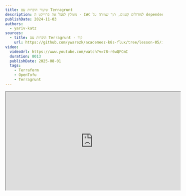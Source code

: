 ```yaml
---
title: שיעור היכרות עם Terragrunt
description: מומלץ לפצל את פרוייקט ה - IAC למודולים קטנים, תוך שמירה על dependency management ומניעת DRY violations. בשיעור זה נלמד כיצד להשיג את כל זה באמצעות Terragrunt.
publishDate: 2024-11-03
authors:
  - yariv-katz
sources:
  - title: היכרות עם Terragrunt - קוד
    url: https://github.com/ywarezk/academeez-k8s-flux/tree/lesson-05/iac
video:
  videoUrl: https://www.youtube.com/watch?v=78-r6wQFCmI
  duration: 8013
  publishDate: 2025-08-01
  tags:    
    - Terraform
    - OpenTofu
    - Terragrunt
---
```



<div class="not-content flex">
  <iframe
    class="mx-auto"
    width="560"
    height="315"
    src="https://www.youtube.com/embed/CBgJ5iTXLFY?si=5616DzHU9n45AWf8"
    title="Introduction to Terragrunt - video"
    allow="accelerometer; clipboard-write; encrypted-media; gyroscope; picture-in-picture; web-share"
    allowFullScreen
    loading="lazy"
    referrerPolicy="strict-origin-when-cross-origin"
    aria-label="Introduction to Terragrunt - video"
    aria-describedby="iframe-video-description"
  />
</div>
<span id="iframe-video-description" class="sr-only">
This video provides a comprehensive introduction to Terragrunt, explaining its purpose, how to use it for managing infrastructure as code with Terraform/OpenTofu, and best practices for organizing and maintaining infrastructure projects with practical examples.
</span>

בשיעור קודם קיבלנו היכרות עם פרוייקט ה - infrastructure as code שלנו, יצרנו פרוייקט GCP, VPC, GKE, והפעלנו את FluxCD בקלאסטר שלנו באמצעות OpenTofu.  
במהלך קורס זה אנחנו מתמקדים על best practices, זהו למה כל המשאבים בענן שלנו צריכים להיות נוצרים באמצעות IAC (במקרה שלנו Terraform/OpenTofu), עלינו להתרגל להשתמש ב IAC ליצירת המשאבים בענן שלנו, ותיקיית הקורס מתמקדת לא רק להיות קוד המקור של השיעורים שלנו אלא גם ערכת הכלים שאתה יכול לבסס עליה את הפרוייקטים האמיתיים שלך.  
כאשר עובדים על פרוייקטים אמיתיים יש לנו לעיתים קרובות יותר מסביבות אחת, ויותר מקלסטר אחד, ואנחנו צריכים לנהל אותם בדרך שתהיה קלה לתחזוקה ולהתרחבות.  
אותן הסביבות ישתנו במשאבים שיש להם, בהגדרות שהם משתמשים בהם, ואנחנו צריכים להתמודד עם ההבדלים האלה בקורס זה.  
יתרה מכך יש לנו צורך לנהל את ההרשאות של הפרוייקטים שלנו, ולהפריד את ההרשאות של הפרוייקטים השונים, הצוותים, הפרוייקטים, ה devops, והמפתחים, כל אחד מהם יצטרך הרשאות מינימליות ליצירת התשתיות שהם צריכים.

כאשר יוצרים תשתיות חשוב ליצור מודולים קטנים ולהשתמש בהם כמה שיותר.
לדוגמא מאחר והרבה מהסביבות יצרו קלאסטר K8S מנוהל (באמצעות GKE) אנחנו יכולים ליצור מודול לכך ולהשתמש בו בכל סביבה שיש לה קלאסטר K8S.
כאשר משתמשים במודול כזה בסביבה, ייווצר עבורו state של terraform, ואנחנו רוצים לשמור את ה state בצורה מאובטחת בתוך bucket.
האם זה אומר שנצטרך להגדיר מחדש את ה backend של כל מודול שנשתמש בו? ואם כן, האם זה אומר שנצטרך להגדיר מחדש את ה backend של כל מודול שנשתמש בו, ולהגדיר מחדש את הספקים של כל מודול שנשתמש בו?
התשובה היא לא, ובשיעור זה נלמד איך להשתמש ב - Terragrunt כדי לנהל את ההתקנות שלנו בצורה נכונה ומאורגנת תוך כדי מניעת DRY violations.

שיעור זה יהווה היכרות ראשונית עם [Terragrunt](https://terragrunt.gruntwork.io/) ונלמד כיצד לארגן את הפרוייקט IAC שלנו באמצעות Terragrunt, נלמד כיצד לפצל את הפרוייקט שלנו למודולים קטנים, נלמד כיצד למנוע DRY violations באמצעות Terragrunt, ונלמד כיצד לנהל את התלותים שלנו באמצעות Terragrunt.

## תוכנית השיעור

זהו שיעור היכרות עם שבו נתחיל לנהל את פרוייקט ה IAC שלנו באמצעות Terragrunt.
נלמד את הנושאים הבאים:
- היכרות עם Terragrunt
- מבנה התיקיות
- יצירת ה - `terragrunt.hcl` בשורש הפרוייקט
- יצירת קונפיגורציות שחוזרות על עצמן
- יצירת common שיכיל תיקיות ופרוייקט
- איחסון ה state ב bucket

## הרגל רע: פרוייקט IAC מונוליטי

יצירת פרוייקט infastructure שמורכב מיחידת state אחת עצומה בגודלה הוא רעיון רע שמומלץ בחום להימנע ממנו.
הנקודה מוסברת בצורה ברורה בהרצאה הבאה: [The following lecutre](https://blog.gruntwork.io/5-lessons-learned-from-writing-over-300-000-lines-of-infrastructure-code-36ba7fadeac1) אבל אני אסכם את הנקודות העיקריות:
- איטיות - ככל שהתשתיות גדלה, פעולות פשוטות כמו `terragrunt plan` יקחו זמן רב
- `plan/output` בלתי אפשרי להבנה - מתקבל תוצאת plan עצומה שקשה להבין, לעקוב אחריה, וקל לפספס דברים חשובים בתוך התוכנית כמו דברים חשובים שימחקו (אם יש לכם מאות שינויים זה יהיה קל לפספס)
- קשה לכתוב טסטים
- קושי בשימוש חוזר בחלקי קוד
- אבטחה - תצטרכו לספק הרשאות כל-יכול למי שמריץ את הקוד
- מקביליות של הרצה של מספר מפתחים היא יותר קשה
- קל לטעות והנזק יהיה יותר משמעותי

מודולים גדולים בקוד התשתיות עושים נזק וקשים לתחזוקה.

במקרה שלנו מהשיעור הקודם יש לנו פרוייקט מונוליטי עם state אחד שנוצר מקובץ `main.tf` אחד.
צריך לשאוף לפצל את הפרוייקט למודולים קטנים עם כמה שיותר בידוד, בידוד על פי סביבות ובידוד על פי סוגי התשתיות שצריך ליצור.

צריך לפצל את המודול הגדול למודולים קטנים, מבודדים ככל האפשר, מחולקים לפי סוגי התשתיות שהם יוצרים, ולנהל את התלותים ביניהם.

## הרגל רע: ניהול מודולים קטנים מבודדים באמצעות Terraform/OpenTofu

במקום פרוייקט IAC אחד גדול עם state אחד, נחלק אותו למודולים קטנים עם state משלהם, אם ננסה לנהל את זה באמצעות Terraform/OpenTofu נתקל בקשיים:
- חזרה על הקונפיגורציות של ה - Providers
- חזרה על הקונפיגורציות של אחסון ה - state בתוך bucket
- משתנים שחוזרים על עצמם
- קושי בניהול התלות בין המודולים השונים
- קושי בהרצת `apply` על מספר מודולים ובסדר הנכון
- קושי בשימוש חוזר בקוד

מומלץ להשתמש ב - Terragrunt כדי לנהל את המודולים הקטנים בצורה נכונה ומאורגנת.

## היכרות עם Terragrunt

Terragrunt יעטוף לנו את ה - Terraform/OpenTofu ויספק לנו כלים נוספים לניהול מודולים רבים.  
כל מודול יכיל קובץ `terragrunt.hcl` שיכול לכלול הגדרות providers שחוזרים על עצמם, לכלול קוד שחוזר על עצמו, לטעון משתנים חוזרים, ובאופן כללי להתמקד בדברים החדשים שהמודול עושה תוך כדי מינימום חזרה על קוד קיי והגדרות שחוזרות שהיינו צריכים לכלול אם היינו עובדים עם Terraform/OpenTofu בלבד.
כל מודול שניצור יכיל state נפרד שיאוחסן ב bucket.
באמצעות Terragrunt נוכל ליצור סביבת פרודקשיין וסביבת נון פרודקשיין, שמורכבים ממודולים שחוזרים על עצמם, עם שימוש ללא שכפול קוד במודולים שחוזרים על עצמם.

### Terragrunt cli

ניתן להתקין את Terragrunt באמצעות הפקודה:

```bash
> brew install terragrunt
```

כפי שהזכרנו Terragrunt הוא מעטפת זעירה סביב terraform, אז כל פקודה שהיינו מריצים באמצעות הפקודה terraform/tofu עכשיו הופכת להיות terragrunt (terragrunt תעביר את הפקודה ל terraform/tofu).
בנוסף terragrunt יוסיף פקודות נוספות שיעזרו לנו בניהול מודולים רבים.
לדוגמא נוכל להריץ `terragrunt run-all apply` כדי להפעיל שינויים בכל המודולים תחת התיקייה שאנחנו נמצאים בה.

### Terragrunt יעזור לנו בניהול פרוייקט שמורכב ממודולים קטנים

באמצעות Terragrunt יהיה קל לנו לנהל פרוייקט IAC שנבנה ממודולים קטנים.
Terragrunt יעזור לנו לנהל את התלותיות בין אותם המודולים, ויעוזר לנו להריץ את אותן המודולים בסדר הנכון תוך כדי התחשבות באותן התלותיות בין המודולים.
באמצעות Terragrunt ניתן להימנע מ - DRY violations, ולנהל את ההגדרות החוזרות במקום אחד. נראה דוגמא לכך במהלך השיעור.

## מבנה התיקיות

מבנה התיקיות משחק תפקיד חשוב בפרוייקט Terragrunt.
אנחנו משתמשים הרבה ב - composition (נקרא לזה כאן inheritance אף על פי שזה יותר דומה ל composition) ב Terragrunt, וההתייחסות להורשה היא על פי מבנה התיקיות.
בדרך כלל נשים את הלוגיקה המשותפת בתיקיית ההורה, והיא יכולה להיות נגישה לתיקיות הילד.
נעבור על מבנה התיקיות של הפרוייקט שלנו:

<div class="not-content">
```mermaid
flowchart TD
    n1["Terragrunt"] --> n2["_env"] & n3["auth"] & n4["common"] & n18["prod"] & n19["non-prod"]
    n2 --> n5["project.hcl"] & n9["folder.hcl"]    
    n3 --> n10["TBD in next lesson"]
		n18 --> n20["TBD in next lesson"]
		n19 --> n21["TBD in next lesson"]
    n4 --> n13["folders"] & n22["project"]
    n13 --> n14["root"] & n17["shared"]
```
</div>

נעבור על התוכנית:
- `_env` - תיקיית ה - `_env` מכילה פונקציות terragrunt ליצירת רכיב כךשהוא.
- `common` - תיקיית ה - `common` מכילה רכיבים שמשותפים לכל הסביבות.
- `prod/non-prod` - תיקיות ה - `prod` וה - `non-prod` מכילות את הסביבות שלנו (נציג את הסביבות בשיעורים הבאים).
- `auth` - תיקיית ה - `auth` מכילה groups, users, service accounts, והרשאות שנשתמש בהן לאימות עם הענן.

## פונקציות, בלוקים, ו - attributes של Terragrunt

אומרים ל Terragrunt איך לעבוד באמצעות קבצי קונפיגורציה שכתובים ב - HCL. לקבצי הקונפיגורציה ניתן להשתמש במספר דברים יחודיים ל - Terragrunt וגם בפונקציות של Terraform/OpenTofu.  
נעבור על מספר דברים ש Terragrunt הוסיף שניתן להשתמש בקבצי הקונפיגורציה, ונסביר על אותם האלמנטים שבהם נשתמש בשיעור זה.

### בלוקים

לקבצי הקונפיגורציה של terragrunt נשתמש בבלוקים הבאים:

- `locals {}` - מאפשר להגדיר משתנים מקומיים שניתן להשתמש בהם בקובץ הקונפיגורציה.
- `generate "someName" {}` - מאפשר ליצור קובץ חדש בזמן הריצה שיכיל קוד חדש. 
- `include "someName" {}` - מאפשר לכלול קובץ קונפיגורציה אחר בקובץ הקונפיגורציה.
- `dependency "someName" {}` - מאפשר להגדיר תלות בין מודולים.
- `terraform {}` - הרצת קוד terraform בקובץ הקונפיגורציה.
- `remote_state {}` - הגדרת אחסון ה state ב bucket.

### attributes ופונקציות

להגדרת terragrunt נשתמש בפונקציות וב attributes הבאים:

- `inputs = {}` - הגדרות variables ואתחולם שמועברים לקוד ה - terraform שמחובר.
- `find_in_parent_folders()` - מחפש קובץ בתיקיות ההורה.
- `path_relative_to_include()` - מחזיר את הנתיב של המודול שהריץ את הקוד יחסית לנתיב של הקובץ שהריץ את הפונקציה.

### פונקציות ב - Terraform/OpenTofu

בקבצי הקונפיגורציה של terragrunt ניתן עדיין להשתמש בפונקציות של terraform/OpenTofu, כאשר נשתמש בפונקציות של terraform/OpenTofu נשתמש בהן באופן רגיל כמו שהיינו עושים בקובץ הקונפיגורציה של terraform/OpenTofu. להלן רשימה של פונקציות שנשתמש בהן בשיעור זה:
- `dirname()` - מחזיר את שם התיקייה של הקובץ.
- `file()` - קורא את תוכן הקובץ.
- `yamldecode()` - ממיר קובץ yaml למשתנה.

## יצירת ה - `terragrunt.hcl` בשורש הפרוייקט

הפרוייקט IAC שלנו נמצא בתיקייה `/iac/gcp/tofu`, ובתיקייה זו ניצור את הקובץ `terragrunt.hcl` שיכיל את ההגדרות המשותפות לכל המודולים.
ניצור את הקובץ `terragrunt.hcl` בתיקיית הפרוייקט ונכניס אליו את ההגדרות הבאות:

```hcl
/**
 * The root terragrunt will contain:
 *    - common provider configurations
 *    - remote state configuration
 *    - impersonation logic
 *
 */
 
locals {
  region_vars = yamldecode(file(find_in_parent_folders("region_vars.yaml")))
  billing_vars = yamldecode(file(find_in_parent_folders("billing_vars.yaml")))
  common_vars = yamldecode(file(find_in_parent_folders("common_vars.yaml")))
  region = local.region_vars.region
  billing_project = local.billing_vars.billing_project
}

# configure common providers
generate "provider" {
	path = "provider.tf"
	if_exists = "overwrite"
	contents = <<EOF
provider "google" {	
	region  = "${local.region}"
	billing_project = "${local.billing_project}"
	user_project_override = true
}
EOF
}
``` 

נשים לב למספר נקודות:
- ישנם משתנים שהולכים לחזור על עצמם במודולים רבים, את אותם המשתנים מאגדים תחת לוגיקה והקשר מסויים, ושמים אותם בקבצים כמו: `common_vars.yaml`, `region_vars.yaml`, `billing_vars.yaml`. ניתן למצוא את חלק מהקבצים האלו, וחלק מוסתרים אז ניתן לראות את הקבצים עם סיומת של `example.yaml` בתיקיית הפרוייקט.
למרות שאותם משתנים מוגדרים בקבצים ניתן לעקוף אותם במידה ויוצרים קובץ עם שם דומה בתיקייה פנימית של המודול.
- אנחנו מגדירים את ה google provider ובנתיים לצורך האימות הוא ישתמש במשתנה שלנו ב gcp. לא צריך להגדיר את ה google provider במודולים הפנימיים שפשוט יכללו את ההגדרות ששמנו פה.

הגדרות הבסיסיות האלה בשורש הפרוייקט יאפשרו לנו להתחיל ליצור את המשאבים הדרושים.
יש לוודא שמתחברים ל gcp על ידי הרצת הפקודה:

```bash
> gcloud auth application-default login
```

## _env - Folder, Project

תיקיית ה - `_env` תכיל קונפיגורציות שחוזרות על עצמן, מאן פונקציות לשימוש חוזר בקוד.
ה - `_env` תשתמש במידה רבה במודולים של הפרוייקט: [terraform-google-modules](https://registry.terraform.io/namespaces/terraform-google-modules).
ניתן גם לקודד את ה input ים שחוזרים על עצמם באותם הקבצים זה יחסוך  את העבודה של להכניס אינפוטים שחוזרים על עצמם.
בתוך התיקייה `/iac/gcp/tofu/_env` ניצור את הקבצים: `folder.hcl`, `project.hcl`.

<Tabs>
  <TabItem value="folder.hcl" label="folder.hcl">
```hcl
/**
 * terragrunt function to create a folder
 */
 
locals {
	org_id = yamldecode(file(find_in_parent_folders("common_vars.yaml"))).org_id
}

terraform {
	source = "tfr:///terraform-google-modules/folders/google?version=5.0.0"
}

inputs = {
	parent = "organizations/${local.org_id}"
}
```
  </TabItem>
  <TabItem value="project.hcl" label="project.hcl">
```hcl
/**
 * terragrunt function to create a project
 */
 
locals {
	org_id = yamldecode(file(find_in_parent_folders("common_vars.yaml"))).org_id
	billing_account = yamldecode(file(find_in_parent_folders("billing_vars.yaml"))).billing_account
}

terraform {
	source = "tfr:///terraform-google-modules/project-factory/google?version=17.1.0"
}

inputs = {
	random_project_id    = true
	org_id = local.org_id
	billing_account = local.billing_account
	budget_amount = 20
}
```
  </TabItem>  
</Tabs>

אחרי שיצרנו את הפונקציות terragrunt שלנו המבוססות על `terraform-google-modules`, נוכל להשתמש בקונפיגורציות הפונקציות האלו כדי ליצור משאבים שנצטרך כדי ליצור את ה state ב bucket.

## Common - Folder, Project

נשתמש במודולים שיצרנו ב - `_env` כדי ליצור את ה - `common` שבו ניצור את ה folder, project.
ניצור מספר קבצים:
- `common/folders/root/terragrunt.hcl` - זה יצור את התיקייה הראשית `academeez-k8s-flux`
- `common/folders/shared/terragrunt.hcl` - תחת התיקייה הראשית ניצור תיקייה שנקראת `shared` למשאבים שמשותפים
- `common/project/terragrunt.hcl` - זה יצור את הפרוייקט `academeez-k8s-flux-common`

<Tabs>
  <TabItem value="common/folder/terragrunt.hcl" label="common/folder/root/terragrunt.hcl">
```hcl
/**
 * Create the root folder, all the resources will be created under this folder
 */

include "root" {
  path   = find_in_parent_folders()
}

include "folder" {
	path = "${dirname(find_in_parent_folders())}/_env/folder.hcl"
}

inputs = {
	names = [ "academeez-k8s-flux" ]
}
```
  </TabItem>
  <TabItem value="common/folder/shared/terragrunt.hcl" label="common/folder/shared/terragrunt.hcl">
```hcl
/**
 * The shared folder will contain all the shared resources between environments
 */

include "root" {
	path   = find_in_parent_folders()
}

include "folder" {
	path = "${dirname(find_in_parent_folders())}/_env/folder.hcl"
}

# since this folder is under the root folder we will use dependency to get the parent folder
dependency "root_folder" {
	config_path = "../root"
}

inputs = {
	parent = dependency.root_folder.outputs.id
	names = [ "shared" ]
}
```
  </TabItem>
  <TabItem value="common/project/terragrunt.hcl" label="common/project/terragrunt.hcl">
```hcl
/**
 * The common resources that are shared between the environments will be under the common project
 */

include "root" {
	path   = find_in_parent_folders()
}

include "project" {
	path = "${dirname(find_in_parent_folders())}/_env/project.hcl"
}

# since the project will be under the shared folder we will grab it using the dependency block
dependency "shared_folder" {
	config_path = "../folders/shared"
}

inputs = {
	folder_id = dependency.shared_folder.outputs.id
	name = "academeez-k8s-flux-common"
}
```
  </TabItem>  
</Tabs>

אנחנו משתמשים בקונפיגורציות שיצרנו בתיקיית `_env` כדי ליצור תיקיית root, shared, ופרוייקט שיכיל את המשאבים המשותפים.
כמה נקודות לשים לב:
- כאשר נרצה להגיד ל terragrunt ליצור משאבי ענן, בדרך כלל אנחנו נכלול את הקונפיגורציות שרשמנו ב terragrunt.hcl ששמנו בשורש של הפרוייקט.
את זה אנחנו עושים בבלוק ה include הראשון `include "root" {}` ואנחנו מגיעים לשורש הפרוייקט על ידי קריאה לפונקציה `find_in_parent_folders()` שיצביע לקובץ ה terragrunt.hcl שבשורש הפרוייקט.
וכדי לקבל רק את תיקיית השורש נעטוף את זה בפונקציה `dirname(find_in_parent_folders())`.
- אנחנו משתמשים ב `dependency` block כדי לקבל את התלות בין המודולים, לדוגמא במודול של הפרוייקט המשותף אנחנו משתמשים בתלות בין המודול של הפרוייקט לתיקיית ה shared.
זה יוצרת תלות בין המודולים והמודול יחכה ליצירת התיקייה ה shared לפני שהוא ייצור את הפרוייקט.
Terragrunt יסייע לנו לנהל את התלות בין המודולים ולהריץ אותם בסדר הנכון.
- שימו לב שאנחנו נאחסן את הפרוייקט שאנחנו יוצרים ב `common_vars.yaml` תחת המשתנה `common_project` ונשתמש בו במודולים הבאים. 

אחרי שכל הקוד נכתב אנחנו יכולים להריץ את כל המשאבים שיצרנו בפקודה אחת:

```bash
terragrunt run-all apply -input=true
```

## אחסון ה state ב bucket

ברירת המחדל של terragrunt היא לשמור את ה state באופן מקומי על הדיסק תחת התיקייה `.terragrunt-cache`.
אנחנו צריכים להגדיר את הדברים בצורה יותר מאובטחת ולשמור את ה state במקום מרוחק, לשתף את ה state בין מפתחים, ולהגן עליו מפני אסונות באמצעות versioning, ולאפשר rollback.
מומלץ לאחסן את ה - state ב bucket ב GCP.
במקום לחזור על הקונפיגורציות אחסון האלה, אנחנו נגדיר את הכל במקום אחד בקובץ `terragrunt.hcl` שבשורש הפרוייקט.
בצורה כזו נשתף את הקונפיגורציות האלה בין כל המודולים.
נעדכן את הקובץ `terragrunt.hcl` שבשורש הפרוייקט כך:

```hcl title="iac/gcp/tofu/terragrunt.hcl"
locals {
	region_vars = yamldecode(file(find_in_parent_folders("region_vars.yaml")))
	billing_vars = yamldecode(file(find_in_parent_folders("billing_vars.yaml")))
	common_vars = yamldecode(file(find_in_parent_folders("common_vars.yaml")))
	region = local.region_vars.region
	billing_project = local.billing_vars.billing_project
	common_project = local.common_vars.common_project
}
 
# configure remote state in bucket
remote_state {
  backend = "gcs"
	generate = {
		path = "backend.tf"
		if_exists = "overwrite"		
	}
  config = {
    project  = local.common_project
    location = "eu"
    bucket   = "academeez-k8s-flux-terragrunt-state"
    prefix   = "${path_relative_to_include()}/tofu.tfstate"
  }
}

// ...
```

בדוגמא זו אנחנו משתמשים ב - `terragrunt` [`remote_state`](https://terragrunt.gruntwork.io/docs/reference/config-blocks-and-attributes/#remote_state) block כדי לאחסן את ה state ב bucket מרוחק.
קונפיגורציה זו תכלל בכל המודולים ובאמצעות הפונקציה `path_relative_to_include()` נשמור את ה state במיקום שונה ב bucket לכל מודול לפי המיקום שלו בפרוייקט.
ה - `remote_state` block ייצור את ה bucket בפעם הראשונה.

אחרי שהוספנו את הקוד הזה נוכל להעביר את כל ה state ל bucket באמצעות הפקודה:

```bash
terragrunt run-all init -reconfigure -input=true
```

## סיכום

בשיעור זה למדנו על כלי שנשתמש בו בפרוייקט IAC שלנו שנקרא Terragrunt.
באמצעות Terragrunt נוכל לנהל את המודולים שלנו בצורה נכונה ומאורגנת, לנהל את התלות בין המודולים, ולהימנע מקוד שחוזר על עצמו.
אנחנו אומרים ל Terragrunt איך לעבוד על ידי יצירת קבצי קונפיגורציות בקבצי `terragrunt.hcl` בנוסף נשתמש הרבה בירושה כדי להגדיר דברים שחוזרים על עצמם במקום אחד.
בנוסף הצלחנו גם להימנע ממשתנים שחוזרים על עצמם על ידי קידוד שלהם בקבצים חיצוניים.

נמשיך לעבוד עם Terragrunt גם בשיעור הבא כאשר נוסיף אימות והרשאות, ונלמד איך לעשות את זה בצורה נכונה.
